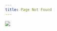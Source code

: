 ```yaml
---
title: Page Not Found
---
```


![](images/404.jpg){fig-alt="Illustration of cat in a box with a speech bubble that says \"I can't find what you're looking for in here\"."}
